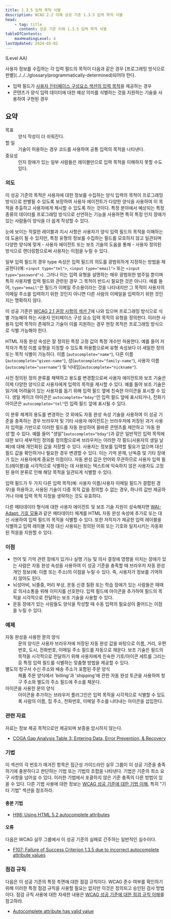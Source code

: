 ```yaml
---
title: 1.3.5 입력 목적 식별
description: WCAG 2.2 이해 성공 기준 1.3.5 입력 목적 식별
head:
    - tag: title
      content: 성공 기준 이해 1.3.5 입력 목적 식별
tableOfContents:
    maxHeadingLevel: 4
lastUpdated: 2024-05-02
---
```



(Level AA)

<Card title="성공 기준(SC)">
사용자 정보를 수집하는 각 입력 필드의 목적이 다음과 같은 경우 [프로그래밍 방식으로 판별](../../../glossary/programmatically-determined)되어야 한다.

*   입력 필드가 [사용자 인터페이스 구성요소 섹션의 입력 목적](https://www.w3.org/TR/WCAG22/#input-purposes)을 제공하는 경우
*   콘텐츠가 양식 입력 데이터에 대한 예상 의미를 식별하는 것을 지원하는 기술을 사용하여 구현된 경우
</Card>

## 요약

<dl>
<dt>목표</dt>
<dd>양식 작성이 더 쉬워진다.</dd>
<dt>할 일</dt>
<dd>기술이 허용하는 경우 코드를 사용하여 공통 입력의 목적을 나타낸다.</dd>
<dt>중요성</dt>
<dd>인지 장애가 있는 일부 사람들은 레이블만으로 입력 목적을 이해하지 못할 수도 있다.</dd>
</dl>

### 의도

이 성공 기준의 목적은 사용자에 대한 정보를 수집하는 양식 입력의 목적이 프로그래밍 방식으로 판별될 수 있도록 보장하여 사용자 에이전트가 다양한 양식을 사용하여 이 목적을 추출하고 사용자에게 제시할 수 있도록 하는 것이다. 특정 분야에서 예상되는 특정 종류의 데이터를 프로그래밍 방식으로 선언하는 기능을 사용하면 특히 특정 인지 장애가 있는 사람들이 양식을 더 쉽게 작성할 수 있다.

눈에 보이는 적절한 레이블과 지시 사항은 사용자가 양식 입력 필드의 목적을 이해하는 데 도움이 될 수 있지만, 특정 유형의 정보를 수집하는 필드를 모호하지 않고 일관되며 다양한 양식에 맞게 - 사용자 에이전트 또는 보조 기술의 도움을 통해 - 사용자 정의된 방식으로 렌더링함으로써 사용자는 이점을 누릴 수 있다.

일부 입력 필드의 경우 type 속성은 입력 필드의 의도를 광범위하게 지정하는 방법을 제공한다(예: `<input type="tel">`, `<input type="email">` 또는 `<input type="password">`). 그러나 이는 입력 유형을 설명하는 매우 광범위한 범주일 뿐이며 특히 사용자별 입력 필드와 관련된 경우 그 목적이 반드시 필요한 것은 아니다. 예를 들어, `type="email"`은 필드가 이메일 주소용이라는 것을 나타내지만 그 목적이 사용자의 이메일 주소를 입력하기 위한 것인지 아니면 다른 사람의 이메일을 입력하기 위한 것인지는 명확하지 않다.

이 성공 기준은 [WCAG 2.1 권장 사항의 섹션 7](https://www.w3.org/TR/WCAG21/#input-purposes)에 나와 있으며 프로그래밍 방식으로 식별 가능해야 하는 사용자 인터페이스 구성 요소 입력 목적의 유형을 정의한다. 이러한 사용자 입력 목적이 존재하고 기술이 이를 지원하는 경우 현장 목적은 프로그래밍 방식으로 식별 가능해야 한다.

HTML 자동 완성 속성은 잘 정의된 특정 고정 값의 특정 개수만 허용한다. 예를 들어 저작자가 특정 이름 유형을 지정할 수 있도록 허용함으로써 유형 속성보다 더 세밀한 정의 또는 목적 식별이 가능하다. 이름 (`autocomplete="name"`), 다른 이름(`autocomplete="given-name"`), 성(`autocomplete="family-name"`), 사용자 이름(`autocomplete="username"`) 및 닉네임(`autocomplete="nickname"`).

사전 정의된 정의 분류를 채택하고 용도를 변경함으로써 사용자 에이전트와 보조 기술은 이제 다양한 양식으로 사용자에게 입력의 목적을 제시할 수 있다. 예를 들어 보조 기술은 읽기에 어려움이 있는 사용자를 돕기 위해 입력 필드 옆에 친숙한 아이콘을 표시할 수 있다. 생일 케이크 아이콘은 `autocomplete="bday"`인 입력 필드 앞에 표시되거나, 전화기 아이콘은 `autocomplete="tel"`인 입력 필드 앞에 표시될 수 있다.

이 분류 체계의 용도를 변경하는 것 외에도 자동 완성 속성 기술을 사용하여 이 성공 기준을 충족하는 경우 브라우저 및 기타 사용자 에이전트는 브라우저에 저장된 과거 사용자 입력을 기반으로 이러한 필드를 자동 완성하여 올바른 콘텐츠를 제안하고 '자동 완성'할 수 있다. 예를 들어 "생일"(`autocomplete="bday"`)과 같은 일반적인 입력 목적에 대한 보다 세부적인 정의를 정의함으로써 브라우저는 이러한 각 필드(사용자의 생일 날짜)에 대해 개인화된 값을 저장할 수 있다. 사용자는 정보를 입력할 필요가 없으며 대신 필드 값을 확인하거나 필요한 경우 변경할 수 있다. 이는 기억 문제, 난독증 및 기타 장애가 있는 사용자에게 중요한 이점이다. 자동 완성 값은 언어와 무관하므로 사용자 입력 필드(레이블)를 시각적으로 식별하는 데 사용되는 텍스트에 익숙하지 않은 사용자도 고정된 용어 분류로 인해 해당 목적을 일관되게 식별할 수 있다.

입력 필드가 두 가지 다른 입력 목적(예: 사용자 이름/사용자 이메일 필드가 결합된 경우)을 허용하고, 사용된 기술이 다중 목적 값을 정의할 수 없는 경우, 하나의 값만 제공하거나 아예 입력 목적 지정을 생략하는 것도 유효하다.

다른 메타데이터 형식에 대한 사용자 에이전트 및 보조 기술 지원이 성숙해지면 [WAI-Adapt: 기호 모듈](https://www.w3.org/TR/adapt-symbols/)과 같은 메타데이터 체계를 HTML 자동 완성 속성에 추가로 또는 대신 사용하여 입력 필드의 목적을 식별할 수 있다. 또한 저작자가 제공한 입력 레이블을 식별하고 입력 레이블 지정 대신 사용되는 정의된 어휘 또는 기호와 일치시키는 자동화된 적응을 지원할 수 있다.

### 이점

*   언어 및 기억 관련 장애가 있거나 실행 기능 및 의사 결정에 영향을 미치는 장애가 있는 사람은 자동 완성 속성을 사용하여 이 성공 기준을 충족할 때 브라우저 자동 완성 개인 정보(예: 이름 또는 주소)의 이점을 누릴 수 있다. 즉, 사용자가 정보를 기억하지 않아도 된다.
*   뇌성마비, 뇌졸중, 머리 부상, 운동 신경 질환 또는 학습 장애가 있는 사람들은 때때로 의사소통을 위해 이미지를 선호한다. 입력 필드에 아이콘을 추가하여 필드의 목적을 시각적으로 전달하는 보조 기술을 사용할 수 있다.
*   운동 장애가 있는 사람들도 양식을 작성할 때 수동 입력의 필요성이 줄어드는 이점을 누릴 수 있다.

### 예제

<dl>
    <dt>자동 완성을 사용한 문의 양식</dt>
    <dd>
        문의 양식은 사용자 브라우저에 저장된 자동 완성 값을 바탕으로 이름, 거리, 우편번호, 도시, 전화번호, 이메일 주소 필드를 자동으로 채운다. 보조 기술은 필드의 목적을 시각적으로 전달하기 위해 사용자에게 친숙한 기호/아이콘 세트를 그리는 등 특정 입력 필드를 식별하는 맞춤형 방법을 제공할 수 있다.
    </dd>
    <dt>별도의 청구서 수신 주소와 배송 주소가 포함된 주문 양식</dt>
    <dd>
        제품 주문 양식에서 'billing'과 'shipping'에 관한 자동 완성 토큰을 사용하여 청구 주소와 별도의 주소 필드에 주소를 채운다.
    </dd>
    <dt>아이콘을 사용한 문의 양식</dt>
    <dd>
        아이콘을 추가하는 브라우저 플러그인은 입력 목적을 시각적으로 식별할 수 있도록 사람의 이름, 집 주소, 전화번호, 이메일 주소를 나타내는 아이콘을 삽입한다.
    </dd>
</dl>

### 관련 자료

자료는 정보 제공 목적으로만 제공되며 보증을 암시하지 않는다.

*   [COGA Gap Analysis Table 3: Entering Data, Error Prevention, & Recovery](https://www.w3.org/TR/coga-gap-analysis/#table3)

### 기법

이 섹션의 각 번호가 매겨진 항목은 접근성 가이드라인 실무 그룹이 이 성공 기준을 충족하기에 충분하다고 판단하는 기법 또는 기법의 조합을 나타낸다. 기법은 기준의 최소 요구 사항을 넘어설 수 있다. 이러한 기법에서 포괄하지 않은 기준 충족의 다른 방법이 있을 수 있다. 다른 기법 사용에 대한 정보는 [WCAG 성공 기준에 대한 기법 이해](../understanding-techniques), 특히 "기타 기법" 섹션을 참조하라.

#### 충분 기법

*   [H98: Using HTML 5.2 autocomplete attributes](https://www.w3.org/WAI/WCAG22/Techniques/html/H98)

#### 오류

다음은 WCAG 실무 그룹에서 이 성공 기준의 실패로 간주하는 일반적인 실수이다.

*   [F107: Failure of Success Criterion 1.3.5 due to incorrect autocomplete attribute values](https://www.w3.org/WAI/WCAG22/Techniques/failures/F107)

### 점검 규칙

다음은 이 성공 기준의 특정 측면에 대한 점검 규칙이다. WCAG 준수 여부를 확인하기 위해 이러한 특정 점검 규칙을 사용할 필요는 없지만 이것은 정의되고 승인된 검사 방법이다. 점검 규칙 사용에 대한 자세한 내용은 [WCAG 성공 기준에 대한 점검 규칙 이해](../understanding-act-rules)를 참고하라.

*   [Autocomplete attribute has valid value](https://www.w3.org/WAI/standards-guidelines/act/rules/73f2c2/)

